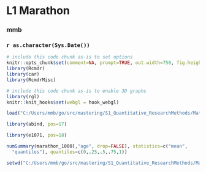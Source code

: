 <!-- R Commander Markdown Template -->

L1 Marathon
=======================

### mmb

### `r as.character(Sys.Date())`

```r
# include this code chunk as-is to set options
knitr::opts_chunk$set(comment=NA, prompt=TRUE, out.width=750, fig.height=8, fig.width=8)
library(Rcmdr)
library(car)
library(RcmdrMisc)
```


```r
# include this code chunk as-is to enable 3D graphs
library(rgl)
knitr::knit_hooks$set(webgl = hook_webgl)
```


```r
load("C:/Users/mmb/go/src/mastering/S1_Quantitative_ResearchMethods/Materials/Daten/L2/marathon_1000.RData")
```


```r
library(abind, pos=17)
```


```r
library(e1071, pos=18)
```


```r
numSummary(marathon_1000[,"age", drop=FALSE], statistics=c("mean", 
  "quantiles"), quantiles=c(0,.25,.5,.75,1))
```

```r
setwd("C:/Users/mmb/go/src/mastering/S1_Quantitative_ResearchMethods/Materials/Daten/L2/Marathon1000")
```



